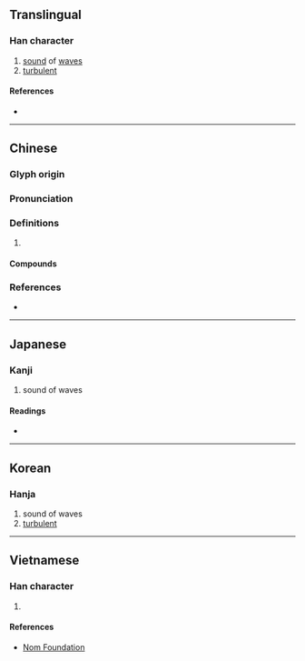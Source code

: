 {{character info/new}}
==Translingual==

===Han character===
{{Han char|rn=85|rad=水|as=09|sn=12|four=31150|canj=EHQJ|ids=⿰氵拜}}

# [[sound]] of [[wave]]s
# [[turbulent]]

====References====
* {{Han ref|kx=0636.080|dkj=17808|dj=1043.130|hdz=31679.020|uh=6E43|ud=28227|bh=B4FB|bd=46331}}

----

==Chinese==
{{zh-forms}}

===Glyph origin===
{{Han etym}}

===Pronunciation===
{{zh-pron
|m=pài
|c=paai3,baai3
|mn=ml:phài/tw:pài
|mc=y
|oc=y
|cat=n,a
}}

===Definitions===
{{zh-hanzi}}

# {{rfdef|zh}}

====Compounds====
{{zh-der|奔騰澎湃|彭湃|心潮澎湃|澎湃|浪濤澎湃|滂湃|洶涌澎湃|湃湃|洶湧澎湃|泙湃}}

===References===
* {{R:yue:mfccd}}

----

==Japanese==

===Kanji===
{{ja-kanji|grade=|rs=水09}}

# sound of waves

====Readings====
* {{ja-readings|on=[[はい]] (hai), [[へ]] (he)|kun=[[しみわたる]] (shimiwataru)}}

----

==Korean==

===Hanja===
{{ko-hanja|hangeul=배|eumhun=|rv=bae|mr=pae|y=pay}}

# sound of waves
# [[turbulent]]

----

==Vietnamese==

===Han character===
{{vi-readings|rs=水09| hanviet = phái}}

# {{defn|lang=vi|sort=水09}}

====References====
* [http://nomfoundation.org/common/nom_details.php?codepoint=6e43 Nom Foundation]